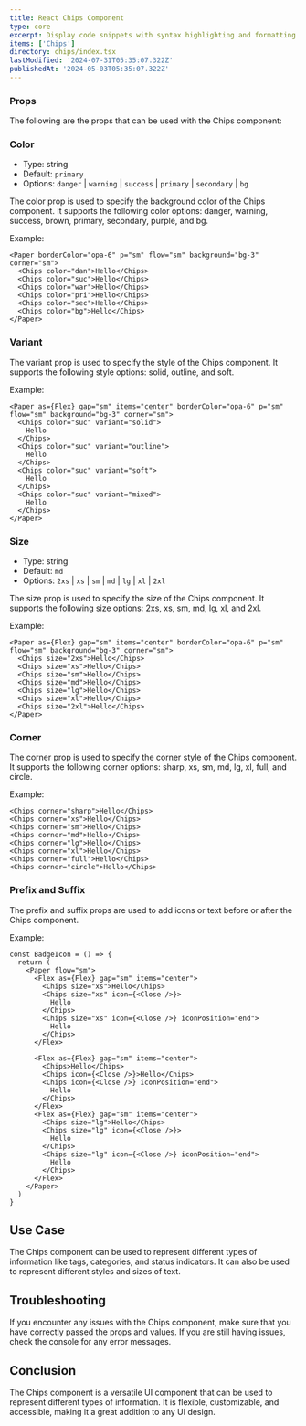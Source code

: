 ```yaml
---
title: React Chips Component
type: core
excerpt: Display code snippets with syntax highlighting and formatting using a customizable Code component for React. Improve the readability of code blocks within your applications.
items: ['Chips']
directory: chips/index.tsx
lastModified: '2024-07-31T05:35:07.322Z'
publishedAt: '2024-05-03T05:35:07.322Z'
---
```


### Props

The following are the props that can be used with the Chips component:

### Color

- Type: string
- Default: `primary`
- Options: `danger` | `warning` | `success` | `primary` | `secondary` | `bg`

The color prop is used to specify the background color of the Chips component. It supports the following color options: danger, warning, success, brown, primary, secondary, purple, and bg.

Example:

<ChipsColors />

```tsx showLineNumbers title="Chips.tsx"
<Paper borderColor="opa-6" p="sm" flow="sm" background="bg-3" corner="sm">
  <Chips color="dan">Hello</Chips>
  <Chips color="suc">Hello</Chips>
  <Chips color="war">Hello</Chips>
  <Chips color="pri">Hello</Chips>
  <Chips color="sec">Hello</Chips>
  <Chips color="bg">Hello</Chips>
</Paper>
```

### Variant

The variant prop is used to specify the style of the Chips component. It supports the following style options: solid, outline, and soft.

Example:

<ChipsVariants />

```tsx showLineNumbers title="Chips.tsx"
<Paper as={Flex} gap="sm" items="center" borderColor="opa-6" p="sm" flow="sm" background="bg-3" corner="sm">
  <Chips color="suc" variant="solid">
    Hello
  </Chips>
  <Chips color="suc" variant="outline">
    Hello
  </Chips>
  <Chips color="suc" variant="soft">
    Hello
  </Chips>
  <Chips color="suc" variant="mixed">
    Hello
  </Chips>
</Paper>
```

### Size

- Type: string
- Default: `md`
- Options: `2xs` | `xs` | `sm` | `md` | `lg` | `xl` | `2xl`

The size prop is used to specify the size of the Chips component. It supports the following size options: 2xs, xs, sm, md, lg, xl, and 2xl.

Example:

<ChipsSizes />

```tsx showLineNumbers title="Chips.tsx"
<Paper as={Flex} gap="sm" items="center" borderColor="opa-6" p="sm" flow="sm" background="bg-3" corner="sm">
  <Chips size="2xs">Hello</Chips>
  <Chips size="xs">Hello</Chips>
  <Chips size="sm">Hello</Chips>
  <Chips size="md">Hello</Chips>
  <Chips size="lg">Hello</Chips>
  <Chips size="xl">Hello</Chips>
  <Chips size="2xl">Hello</Chips>
</Paper>
```

### Corner

The corner prop is used to specify the corner style of the Chips component. It supports the following corner options: sharp, xs, sm, md, lg, xl, full, and circle.

Example:

<ChipsCorners />

```tsx showLineNumbers title="Chips.tsx"
<Chips corner="sharp">Hello</Chips>
<Chips corner="xs">Hello</Chips>
<Chips corner="sm">Hello</Chips>
<Chips corner="md">Hello</Chips>
<Chips corner="lg">Hello</Chips>
<Chips corner="xl">Hello</Chips>
<Chips corner="full">Hello</Chips>
<Chips corner="circle">Hello</Chips>
```

### Prefix and Suffix

The prefix and suffix props are used to add icons or text before or after the Chips component.

Example:

<ChipsIcon />

```tsx showLineNumbers title="Chips.tsx"
const BadgeIcon = () => {
  return (
    <Paper flow="sm">
      <Flex as={Flex} gap="sm" items="center">
        <Chips size="xs">Hello</Chips>
        <Chips size="xs" icon={<Close />}>
          Hello
        </Chips>
        <Chips size="xs" icon={<Close />} iconPosition="end">
          Hello
        </Chips>
      </Flex>

      <Flex as={Flex} gap="sm" items="center">
        <Chips>Hello</Chips>
        <Chips icon={<Close />}>Hello</Chips>
        <Chips icon={<Close />} iconPosition="end">
          Hello
        </Chips>
      </Flex>
      <Flex as={Flex} gap="sm" items="center">
        <Chips size="lg">Hello</Chips>
        <Chips size="lg" icon={<Close />}>
          Hello
        </Chips>
        <Chips size="lg" icon={<Close />} iconPosition="end">
          Hello
        </Chips>
      </Flex>
    </Paper>
  )
}
```

## Use Case

The Chips component can be used to represent different types of information like tags, categories, and status indicators. It can also be used to represent different styles and sizes of text.

## Troubleshooting

If you encounter any issues with the Chips component, make sure that you have correctly passed the props and values. If you are still having issues, check the console for any error messages.

## Conclusion

The Chips component is a versatile UI component that can be used to represent different types of information. It is flexible, customizable, and accessible, making it a great addition to any UI design.

